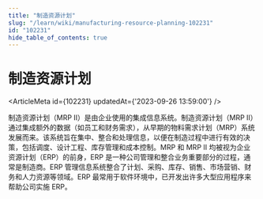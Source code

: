 ```yaml
---
title: "制造资源计划"
slug: "/learn/wiki/manufacturing-resource-planning-102231"
id: "102231"
hide_table_of_contents: true
---
```



# 制造资源计划

<ArticleMeta id={102231} updatedAt={'2023-09-26 13:59:00'} />
<div className='border-solid border-b border-t-0 my-4 border-[var(--ifm-color-gray-300)]' />

制造资源计划（MRP II）是由企业使用的集成信息系统。制造资源计划（MRP II）通过集成额外的数据（如员工和财务需求），从早期的物料需求计划（MRP）系统发展而来。该系统旨在集中、整合和处理信息，以便在制造过程中进行有效的决策，包括调度、设计工程、库存管理和成本控制。MRP 和 MRP II 均被视为企业资源计划（ERP）的前身，ERP 是一种公司管理和整合业务重要部分的过程，通常是制造商。ERP 管理信息系统整合了计划、采购、库存、销售、市场营销、财务和人力资源等领域。ERP 最常用于软件环境中，已开发出许多大型应用程序来帮助公司实施 ERP。
